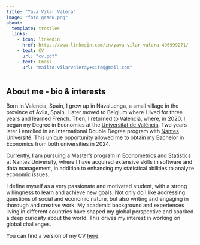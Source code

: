 ```yaml
---
title: "Yava Vilar Valera"
image: "foto gradu.png"
about:
  template: trestles
  links:
    - icon: linkedin
      href: https://www.linkedin.com/in/yava-vilar-valera-496999271/
    - text: CV
      url: "cv.pdf"
    - text: Email
      url: "mailto:vilarvaleray+site@gmail.com"
---
```


::: column-page
## About me - bio & interests 

Born in Valencia, Spain, I grew up in Navaluenga, a small village in the province of Ávila, Spain. I later moved to Belgium where I lived for three years and learned French. Then, I returned to Valencia, where, in 2020, I began my Degree in Economics at the [Universitat de València](https://www.uv.es/). Two years later I enrolled in an International Double Degree program with [Nantes Université](https://www.univ-nantes.fr/). This unique opportunity allowed me to obtain my Bachelor in Economics from both universities in 2024.

Currently, I am pursuing a Master's program in [Econometrics and Statistics](https://sites.google.com/view/master-ecap/accueil) at Nantes University, where I have acquired extensive skills in software and data management, in addition to enhancing my statistical abilities to analyze economic issues.

I define myself as a very passionate and motivated student, with a strong willingness to learn and achieve new goals. Not only do I like addressing questions of social and economic nature, but also writing and engaging in thorough and creative work. My academic background and experiences living in different countries have shaped my global perspective and sparked a deep curiosity about the world. This drives my interest in working on global challenges.

You can find a version of my CV [here](cv.pdf).
:::

